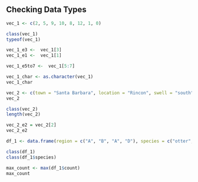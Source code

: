 ## Checking Data Types

```r
vec_1 <- c(2, 5, 9, 10, 8, 12, 1, 0)

class(vec_1)
typeof(vec_1)

vec_1_e3 <-  vec_1[3]
vec_1_e1 <-  vec_1[1]

vec_1_e5to7 <-  vec_1[5:7]

vec_1_char <- as.character(vec_1)
vec_1_char

```

```r
vec_2 <- c(town = "Santa Barbara", location = "Rincon", swell = "south")
vec_2

class(vec_2)
length(vec_2)

vec_2_e2 = vec_2[2]
vec_2_e2
```

```r
df_1 <- data.frame(region = c("A", "B", "A", "D"), species = c("otter", "great white", "sea lion", "gray whale"), count = c(12, 2, 36, 6))

class(df_1)
class(df_1$species)

max_count <- max(df_1$count)
max_count
```

## 
